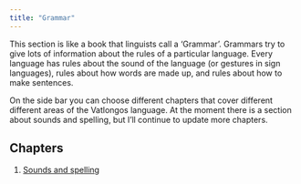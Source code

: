 ```yaml
---
title: "Grammar"
---
```


This section is like a book that linguists call a ‘Grammar’. Grammars try to give lots of information about the rules of a particular language. Every language has rules about the sound of the language (or gestures in sign languages), rules about how words are made up, and rules about how to make sentences.

On the side bar you can choose different chapters that cover different different areas of the Vatlongos language. At the moment there is a section about sounds and spelling, but I’ll continue to update more chapters.

## Chapters {.unnumbered .unlisted}

1. [Sounds and spelling](phonology.qmd) 
